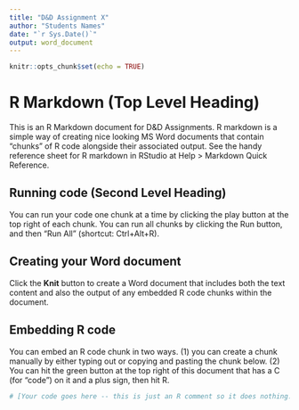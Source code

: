 ```yaml
---
title: "D&D Assignment X"
author: "Students Names"
date: "`r Sys.Date()`"
output: word_document
---
```



<!-- This part is a text comment that will not show up in the final Word document.  The following chunk of R code sets up R markdown so that the code will be displayed in the final word document alongside its output. You should always leave it as the first chunk of code. -->

```r
knitr::opts_chunk$set(echo = TRUE)
```

# R Markdown (Top Level Heading)

This is an R Markdown document for D&D Assignments.  R markdown is a simple way of creating nice looking MS Word documents that contain "chunks" of R code alongside their associated output. See the handy reference sheet for R markdown in RStudio at Help > Markdown Quick Reference.

## Running code (Second Level Heading)
You can run your code one chunk at a time by clicking the play button at the top right of each chunk.  You can run all chunks by clicking the Run button, and then "Run All" (shortcut: Ctrl+Alt+R).

## Creating your Word document
Click the **Knit** button to create a Word document that includes both the text content and also the output of any embedded R code chunks within the document. 

## Embedding R code
You can embed an R code chunk in two ways.  (1) you can create a chunk manually by either typing out or copying and pasting the chunk below. (2) You can hit the green button at the top right of this document that has a C (for "code") on it and a plus sign, then hit R.

```r

# [Your code goes here -- this is just an R comment so it does nothing.]

```


